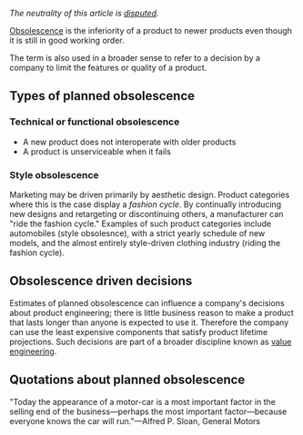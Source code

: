 ''The neutrality of this article is [[Wikipedia:NPOV dispute|disputed]].''

[[Obsolescence]] is the inferiority of a product to newer products even though it is still in good working order.

The term is also used in a broader sense to refer to a decision by a company to limit the features or quality of a product.

==Types of planned obsolescence==

===Technical or functional obsolescence===
*A new product does not interoperate with older products
*A product is unserviceable when it fails

===Style obsolescence===
Marketing may be driven primarily by aesthetic design. Product categories where this is the case display a ''fashion cycle''. By continually introducing new designs and retargeting or discontinuing others, a manufacturer can "ride the fashion cycle." Examples of such product categories include automobiles (style obsolesnce), with a strict yearly schedule of new models, and the almost entirely style-driven clothing industry (riding the fashion cycle).

==Obsolescence driven decisions==
Estimates of planned obsolescence can influence a company's decisions about product engineering; there is little business reason to make a product that lasts longer than anyone is expected to use it. Therefore the company can use the least expensive components that satisfy product lifetime projections. Such decisions are part of a broader discipline known as [[value engineering]].

==Quotations about planned obsolescence==

"Today the appearance of a motor-car is a most important factor in the selling end of the business&mdash;perhaps the most important factor&mdash;because everyone knows the car will run."&mdash;Alfred P. Sloan, General Motors